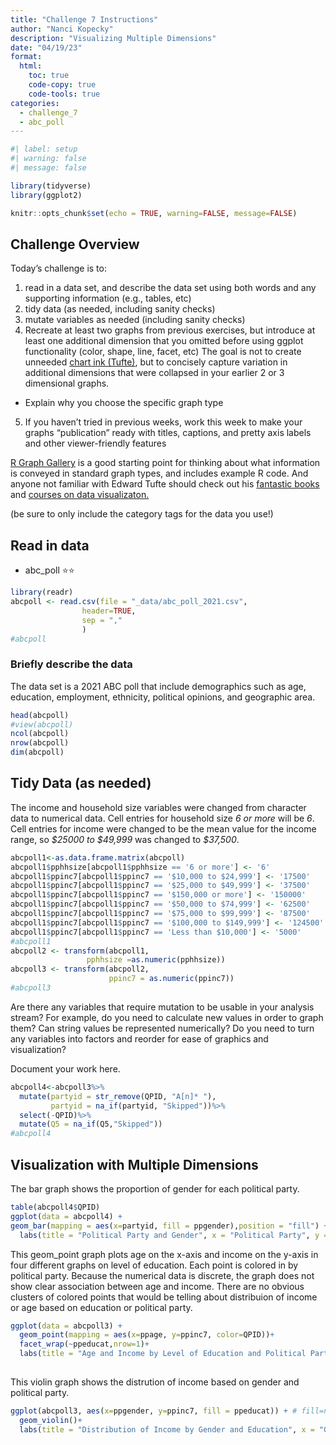 ```yaml
---
title: "Challenge 7 Instructions"
author: "Nanci Kopecky"
description: "Visualizing Multiple Dimensions"
date: "04/19/23"
format:
  html:
    toc: true
    code-copy: true
    code-tools: true
categories:
  - challenge_7
  - abc_poll
---
```


```r
#| label: setup
#| warning: false
#| message: false

library(tidyverse)
library(ggplot2)

knitr::opts_chunk$set(echo = TRUE, warning=FALSE, message=FALSE)
```

## Challenge Overview

Today's challenge is to:

1)  read in a data set, and describe the data set using both words and any supporting information (e.g., tables, etc)
2)  tidy data (as needed, including sanity checks)
3)  mutate variables as needed (including sanity checks)
4)  Recreate at least two graphs from previous exercises, but introduce at least one additional dimension that you omitted before using ggplot functionality (color, shape, line, facet, etc) The goal is not to create unneeded [chart ink (Tufte)](https://www.edwardtufte.com/tufte/), but to concisely capture variation in additional dimensions that were collapsed in your earlier 2 or 3 dimensional graphs.

-   Explain why you choose the specific graph type

5)  If you haven't tried in previous weeks, work this week to make your graphs "publication" ready with titles, captions, and pretty axis labels and other viewer-friendly features

[R Graph Gallery](https://r-graph-gallery.com/) is a good starting point for thinking about what information is conveyed in standard graph types, and includes example R code. And anyone not familiar with Edward Tufte should check out his [fantastic books](https://www.edwardtufte.com/tufte/books_vdqi) and [courses on data visualizaton.](https://www.edwardtufte.com/tufte/courses)

(be sure to only include the category tags for the data you use!)

## Read in data

-   abc_poll ⭐⭐

```r
library(readr)
abcpoll <- read.csv(file = "_data/abc_poll_2021.csv",
                header=TRUE,
                sep = ","
                )
#abcpoll
```

### Briefly describe the data

The data set is a 2021 ABC poll that include demographics such as age, education, employment, ethnicity, political opinions, and geographic area.

```r
head(abcpoll)
#view(abcpoll)
ncol(abcpoll)
nrow(abcpoll)
dim(abcpoll)
```

## Tidy Data (as needed)

The income and household size variables were changed from character data to numerical data. Cell entries for household size *6 or more* will be *6*. Cell entries for income were changed to be the mean value for the income range, so *\$25000 to \$49,999* was changed to *\$37,500*.

```r
abcpoll1<-as.data.frame.matrix(abcpoll)
abcpoll1$pphhsize[abcpoll1$pphhsize == '6 or more'] <- '6'
abcpoll1$ppinc7[abcpoll1$ppinc7 == '$10,000 to $24,999'] <- '17500'
abcpoll1$ppinc7[abcpoll1$ppinc7 == '$25,000 to $49,999'] <- '37500'
abcpoll1$ppinc7[abcpoll1$ppinc7 == '$150,000 or more'] <- '150000'
abcpoll1$ppinc7[abcpoll1$ppinc7 == '$50,000 to $74,999'] <- '62500'
abcpoll1$ppinc7[abcpoll1$ppinc7 == '$75,000 to $99,999'] <- '87500'
abcpoll1$ppinc7[abcpoll1$ppinc7 == '$100,000 to $149,999'] <- '124500'
abcpoll1$ppinc7[abcpoll1$ppinc7 == 'Less than $10,000'] <- '5000'
#abcpoll1
abcpoll2 <- transform(abcpoll1,
                 pphhsize =as.numeric(pphhsize))
abcpoll3 <- transform(abcpoll2, 
                      ppinc7 = as.numeric(ppinc7))
#abcpoll3
```

Are there any variables that require mutation to be usable in your analysis stream? For example, do you need to calculate new values in order to graph them? Can string values be represented numerically? Do you need to turn any variables into factors and reorder for ease of graphics and visualization?

Document your work here.

```r
abcpoll4<-abcpoll3%>%
  mutate(partyid = str_remove(QPID, "A[n]* "),
         partyid = na_if(partyid, "Skipped"))%>%
  select(-QPID)%>%
  mutate(Q5 = na_if(Q5,"Skipped"))
#abcpoll4

```

## Visualization with Multiple Dimensions

The bar graph shows the proportion of gender for each political party.

```r
table(abcpoll4$QPID)
ggplot(data = abcpoll4) +
geom_bar(mapping = aes(x=partyid, fill = ppgender),position = "fill") +
  labs(title = "Political Party and Gender", x = "Political Party", y = "Percent")
```

This geom_point graph plots age on the x-axis and income on the y-axis in four different graphs on level of education. Each point is colored in by political party. Because the numerical data is discrete, the graph does not show clear association between age and income. There are no obvious clusters of colored points that would be telling about distribuion of income or age based on education or political party.

```r
ggplot(data = abcpoll3) +
  geom_point(mapping = aes(x=ppage, y=ppinc7, color=QPID))+
  facet_wrap(~ppeducat,nrow=1)+
  labs(title = "Age and Income by Level of Education and Political Party", x = "Age", y = "Income", fill = "Political Party")
  
```

This violin graph shows the distrution of income based on gender and political party.

```r
ggplot(abcpoll3, aes(x=ppgender, y=ppinc7, fill = ppeducat)) + # fill=name allow to automatically dedicate a color for each group
  geom_violin()+
  labs(title = "Distribution of Income by Gender and Education", x = "Gender", y = "Income", fill = "Education")
```
